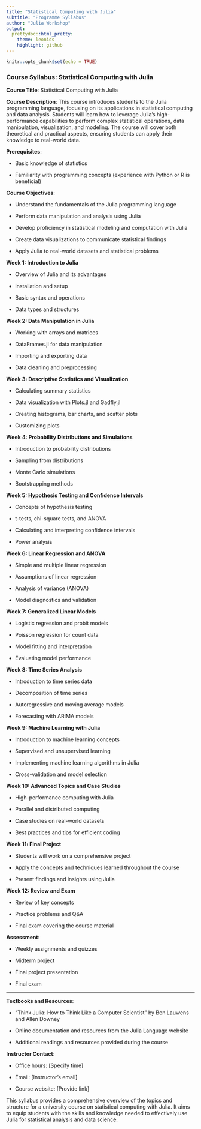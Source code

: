 ```yaml
---
title: "Statistical Computing with Julia" 
subtitle: "Programme Syllabus"
author: "Julia Workshop"
output:
  prettydoc::html_pretty:
    theme: leonids
    highlight: github
---
```


```r
knitr::opts_chunk$set(echo = TRUE)
```

### Course Syllabus: Statistical Computing with Julia

**Course Title**: Statistical Computing with Julia

**Course Description**: 
This course introduces students to the Julia programming language, focusing on its applications in statistical computing and data analysis. Students will learn how to leverage Julia's high-performance capabilities to perform complex statistical operations, data manipulation, visualization, and modeling. The course will cover both theoretical and practical aspects, ensuring students can apply their knowledge to real-world data.

**Prerequisites**:

*  Basic knowledge of statistics

*  Familiarity with programming concepts (experience with Python or R is beneficial)

**Course Objectives**:

*  Understand the fundamentals of the Julia programming language

*  Perform data manipulation and analysis using Julia

*  Develop proficiency in statistical modeling and computation with Julia

*  Create data visualizations to communicate statistical findings

*  Apply Julia to real-world datasets and statistical problems

**Week 1: Introduction to Julia**

*  Overview of Julia and its advantages

*  Installation and setup

*  Basic syntax and operations

*  Data types and structures

**Week 2: Data Manipulation in Julia**

*  Working with arrays and matrices

*  DataFrames.jl for data manipulation

*  Importing and exporting data

*  Data cleaning and preprocessing

**Week 3: Descriptive Statistics and Visualization**

*  Calculating summary statistics

*  Data visualization with Plots.jl and Gadfly.jl

*  Creating histograms, bar charts, and scatter plots

*  Customizing plots

**Week 4: Probability Distributions and Simulations**

*  Introduction to probability distributions

*  Sampling from distributions

*  Monte Carlo simulations

*  Bootstrapping methods

**Week 5: Hypothesis Testing and Confidence Intervals**

*  Concepts of hypothesis testing

*  t-tests, chi-square tests, and ANOVA

*  Calculating and interpreting confidence intervals

*  Power analysis

**Week 6: Linear Regression and ANOVA**

*  Simple and multiple linear regression

*  Assumptions of linear regression

*  Analysis of variance (ANOVA)

*  Model diagnostics and validation

**Week 7: Generalized Linear Models**

*  Logistic regression and probit models

*  Poisson regression for count data

*  Model fitting and interpretation

*  Evaluating model performance

**Week 8: Time Series Analysis**

*  Introduction to time series data

*  Decomposition of time series

*  Autoregressive and moving average models

*  Forecasting with ARIMA models

**Week 9: Machine Learning with Julia**

*  Introduction to machine learning concepts

*  Supervised and unsupervised learning

*  Implementing machine learning algorithms in Julia

*  Cross-validation and model selection

**Week 10: Advanced Topics and Case Studies**

*  High-performance computing with Julia

*  Parallel and distributed computing

*  Case studies on real-world datasets

*  Best practices and tips for efficient coding

**Week 11: Final Project**

*  Students will work on a comprehensive project

*  Apply the concepts and techniques learned throughout the course

*  Present findings and insights using Julia

**Week 12: Review and Exam**

*  Review of key concepts

*  Practice problems and Q&A

*  Final exam covering the course material

**Assessment**:

*  Weekly assignments and quizzes

*  Midterm project

*  Final project presentation

*  Final exam

----------------------------------------------------------------------------------

**Textbooks and Resources**:

*  "Think Julia: How to Think Like a Computer Scientist" by Ben Lauwens and Allen Downey

*  Online documentation and resources from the Julia Language website

*  Additional readings and resources provided during the course

**Instructor Contact**:

*  Office hours: [Specify time]

*  Email: [Instructor's email]

*  Course website: [Provide link]

This syllabus provides a comprehensive overview of the topics and structure for a university course on statistical computing with Julia. It aims to equip students with the skills and knowledge needed to effectively use Julia for statistical analysis and data science.
